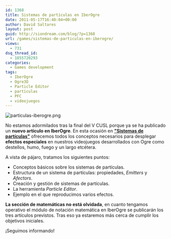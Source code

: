 ```yaml
---
id: 1368
title: Sistemas de partículas en IberOgre
date: 2011-05-17T16:40:04+00:00
author: David Saltares
layout: post
guid: http://siondream.com/blog/?p=1368
url: /games/sistemas-de-particulas-en-iberogre/
views:
  - 731
dsq_thread_id:
  - 1855720293
categories:
  - Games development
tags:
  - IberOgre
  - Ogre3D
  - Particle Editor
  - partículas
  - PFC
  - videojuegos
---
```


![particulas-iberogre.png](/img/wp/particulas-iberogre.webp)

No estamos adormilados tras la final del V CUSL porque ya se ha publicado un **nuevo artículo en IberOgre**. En esta ocasión en **["Sistemas de partículas"](http://osl2.uca.es/iberogre/index.php/Sistemas_de_part%C3%ADculas)** ofrecemos todos los conceptos necesarios para desplegar **efectos especiales** en nuestros videojuegos desarrollados con Ogre como destellos, humo, fuego y un largo etcétera.

A vista de pájaro, tratamos los siguientes puntos:

- Conceptos básicos sobre los sistemas de partículas.
- Estructura de un sistema de partículas: propiedades, _Emitters_ y _Afectors_.
- Creación y gestión de sistemas de partículas.
- La herramienta _Particle Editor_.
- Ejemplo en el que reproducimos varios efectos.

**La sección de matemáticas no está olvidada**, en cuanto tengamos operativo el módulo de notación matemática en IberOgre se publicarán los tres artículos previstos. Tras eso ya estaremos más cerca de cumplir los objetivos iniciales.

¡Seguimos informando!
